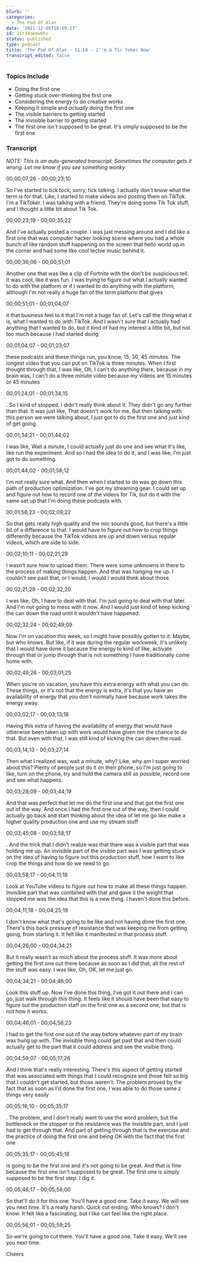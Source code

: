 ```yaml
---
blurb: ''
categories:
  - The Pod Of Alan
date: '2021-12-05T18:19:27'
id: 21t34qemwdhc
status: published
type: podcast
title: 'The Pod Of Alan - S1:E8 - I''m A Tic Toker Now'
transcript_edited: false
---
```


<PodcastLinks />

<PodcastPlayer src="https://cdn.simplecast.com/audio/f900955e-9fdd-4695-bf12-22eeee2f4d9e/episodes/f201d4b8-b427-4fa5-857f-7b0ba46233ba/audio/e8f5a1c8-8506-4a92-a2f8-5a30700ee142/default_tc.mp3" />


### Topics Include

- Doing the first one
- Getting stuck over-thinking the first one
- Considering the energy to do creative works
- Keeping it simple and *actually* doing the first one
- The visible barriers to getting started
- The invisible barrier to getting started
- The first one isn't supposed to be great. It's simply supposed to be the first one


### Transcript

_NOTE: This is an auto-generated transcript. Sometimes the computer gets it wrong. Let me know if you see something wonky_

00;00;07;26 - 00;00;23;10

So I've started to tick tock, sorry, tick talking. I actually don't know what the term is for that. Like, I started to make videos and posting them on TikTok. I'm a TikToker. I was talking with a friend. They're doing some Tik Tok stuff, and I thought a little bit about Tik Tok.

00;00;23;19 - 00;00;35;22

And I've actually posted a couple. I was just messing around and I did like a first one that was computer hacker looking scene where you had a whole bunch of like random stuff happening on the screen that hello world up in the corner and had some like cool techie music behind it.

00;00;36;06 - 00;00;51;01

Another one that was like a clip of Fortnite with the don't be suspicious tell. It was cool, like it was fun. I was trying to figure out what I actually wanted to do with the platform or if I wanted to do anything with the platform, although I'm not really a huge fan of the term platform that gives

00;00;51;01 - 00;01;04;07

it that business feel to it that I'm not a huge fan of. Let's call the thing what it is, what I wanted to do with TikTok. And I wasn't sure that I actually had anything that I wanted to do, but it kind of had my interest a little bit, but not too much because I had started doing

00;01;04;07 - 00;01;23;07

these podcasts and these things run, you know, 15, 30, 45 minutes. The longest video that you can put on TikTok is three minutes. When I first thought through that, I was like, Oh, I can't do anything there, because in my brain was, I can't do a three minute video because my videos are 15 minutes or 45 minutes

00;01;24;01 - 00;01;34;15

. So I kind of stopped. I didn't really think about it. They didn't go any further than that. It was just like, That doesn't work for me. But then talking with this person we were talking about, I just got to do the first one and just kind of get going.

00;01;34;21 - 00;01;44;02

I was like, Wait a minute, I could actually just do one and see what it's like, like run the experiment. And so I had the idea to do it, and I was like, I'm just got to do something.

00;01;44;02 - 00;01;58;12

I'm not really sure what. And then when I started to do was go down this path of production optimization. I've got my streaming gear. I could set up and figure out how to record one of the videos for Tik, but do it with the same set up that I'm doing these podcasts with.

00;01;58;23 - 00;02;09;22

So that gets really high quality and the mic sounds good, but there's a little bit of a difference to that. I would have to figure out how to crop things differently because the TikTok videos are up and down versus regular videos, which are side to side.

00;02;10;11 - 00;02;21;29

I wasn't sure how to upload them. There were some unknowns in there to the process of making things happen. And that was hanging me up. I couldn't see past that, or I would, I would I would think about those.

00;02;21;29 - 00;02;32;20

I was like, Oh, I have to deal with that. I'm just going to deal with that later. And I'm not going to mess with it now. And I would just kind of keep kicking the can down the road until it wouldn't have happened.

00;02;32;24 - 00;02;49;09

Now I'm on vacation this week, so I might have possibly gotten to it. Maybe, but who knows. But like, if it was during the regular workweek, it's unlikely that I would have done it because the energy to kind of like, activate through that or jump through that is not something I have traditionally come home with.

00;02;49;26 - 00;03;01;25

When you're on vacation, you have this extra energy with what you can do. These things, or it's not that the energy is extra, it's that you have an availability of energy that you don't normally have because work takes the energy away.

00;03;02;17 - 00;03;13;18

Having this extra of having the availability of energy that would have otherwise been taken up with work would have given me the chance to do that. But even with that, I was still kind of kicking the can down the road.

00;03;14;13 - 00;03;27;14

Then what I realized was, wait a minute, why? Like, why am I super worried about this? Plenty of people just do it on their phone, so I'm just going to like, turn on the phone, try and hold the camera still as possible, record one and see what happens.

00;03;28;09 - 00;03;44;19

And that was perfect that let me do the first one and that got the first one out of the way. And once I had the first one out of the way, then I could actually go back and start thinking about the idea of let me go like make a higher quality production one and use my stream stuff

00;03;45;08 - 00;03;58;17

. And the trick that I didn't realize was that there was a visible part that was holding me up. An invisible part of the visible part was I was getting stuck on the idea of having to figure out this production stuff, how I want to like crop the things and how do we need to go.

00;03;58;17 - 00;04;11;18

Look at YouTube videos to figure out how to make all these things happen. Invisible part that was combined with that and gave it the weight that stopped me was the idea that this is a new thing. I haven't done this before.

00;04;11;18 - 00;04;25;19

I don't know what that's going to be like and not having done the first one. There's this back pressure of resistance that was keeping me from getting going, from starting it. It felt like it manifested in that process stuff.

00;04;26;00 - 00;04;34;21

But it really wasn't as much about the process stuff. It was more about getting the first one out there because as soon as I did that, all the rest of the stuff was easy. I was like, Oh, OK, let me just go.

00;04;34;21 - 00;04;46;00

Look this stuff up. Now I've done this thing, I've got it out there and I can go, just walk through this thing. It feels like it should have been that easy to figure out the production staff on the first one as a second one, but that is not how it works.

00;04;46;01 - 00;04;58;23

I had to get the first one out of the way before whatever part of my brain was hung up with. The invisible thing could get past that and then could actually get to the part that it could address and see the visible thing.

00;04;59;07 - 00;05;17;26

And I think that's really interesting. There's this aspect of getting started that was associated with things that I could recognize and those felt so big that I couldn't get started, but those weren't. The problem proved by the fact that as soon as I'd done the first one, I was able to do those same z things very easily

00;05;18;10 - 00;05;35;17

. The problem, and I don't really want to use the word problem, but the bottleneck or the stopper or the resistance was the invisible part, and I just had to get through that. And part of getting through that is the exercise and the practice of doing the first one and being OK with the fact that the first one

00;05;35;17 - 00;05;45;16

is going to be the first one and it's not going to be great. And that is fine because the first one isn't supposed to be great. The first one is simply supposed to be the first step. I dig it.

00;05;46;17 - 00;05;56;00

So that'll do it for this one. You'll have a good one. Take it easy. We will see you next time. It's a really harsh. Quick cut ending. Who knows? I don't know. It felt like a fascinating, but I like can feel like the right place.

00;05;56;01 - 00;05;59;25

So we're going to cut there. You'll have a good one. Take it easy. We'll see you next time. 

Cheers




